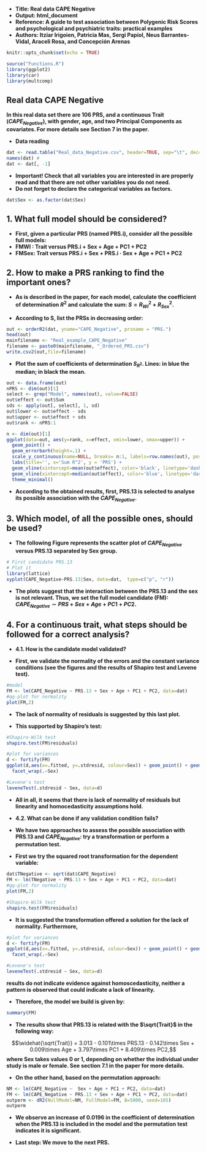 - **Title: Real data CAPE Negative**
- **Output: html_document**
- **Reference: A guide to test association between Polygenic Risk Scores and psychological and psychiatric traits: practical examples**
- **Authors: Itziar Irigoien, Patricia Mas, Sergi Papiol, Neus Barrantes-Vidal, Araceli Rosa, and Concepción Arenas**


```r
knitr::opts_chunk$set(echo = TRUE)
```

```r
source("Functions.R")
library(ggplot2)
library(car)
library(multcomp)
```


## **Real data CAPE Negative**

**In this real data set there are 106 PRS, and a continuous Trait ($CAPE_{Negative}$), with gender, age, and two Principal Components as covariates. For more details see Section 7 in the paper.**

- **Data reading**
```r
dat <- read.table("Real_data_Negative.csv", header=TRUE, sep="\t", dec=".")
names(dat) #
dat <- dat[, -1]
```
- **Important! Check that all variables you are interested in are properly read and that there are not other variables you do not need.**
- **Do not forget to declare the categorical variables as factors.**
```r
dat$Sex <- as.factor(dat$Sex)
```

## 1.	What full model should be considered?

- **First, given a particular PRS (named PRS.i), consider all the possible full models:**
- **FMWI : Trait versus PRS.i + Sex + Age + PC1 + PC2**
- **FMSex: Trait versus PRS.i + Sex + PRS.i · Sex +  Age + PC1 + PC2**


## 2. How to make a PRS ranking to find the important ones?

- **As is described in the paper, for each model, calculate the coefficient of determination $R^2$ and calculate the sum: $S =  R^2_{WI} +  R^2_{Sex}$.** 

- **According to S, list the PRSs in decreasing order:**
```r
out <- orderR2(dat, yname="CAPE_Negative", prsname = "PRS.")
head(out)
mainfilename <- "Real_example_CAPE_Negative"
filename <- paste0(mainfilename, "_Ordered_PRS.csv")
write.csv2(out,file=filename)
```

- **Plot the sum of coefficients of determination $S_{R^2}$. Lines: in blue the median; in black the mean.**
```r
out <- data.frame(out) 
nPRS <- dim(out)[1]
select <- grep("Model", names(out), value=FALSE)
out$effect <- out$Sum
sds <- apply(out[, select], 1, sd)
out$lower <- out$effect - sds
out$upper <- out$effect + sds
out$rank <- nPRS:1

n <- dim(out)[1]
ggplot(data=out, aes(y=rank, x=effect, xmin=lower, xmax=upper)) +
  geom_point() +
  geom_errorbarh(height=.1) +
  scale_y_continuous(name=NULL, breaks= n:1, labels=row.names(out), position="right") +
  labs(title='', x='Sum R^2', y = 'PRS') +
  geom_vline(xintercept=mean(out$effect), color='black', linetype='dashed') +
  geom_vline(xintercept=median(out$effect), color='blue', linetype='dashed') +
  theme_minimal()

```


- **According to the obtained results, first, PRS.13 is selected to analyse its possible association with the $CAPE_{Negative}$.**

## 3. Which model, of all the possible ones, should be used?

- **The following Figure represents the scatter plot of $CAPE_{Negative}$ versus PRS.13 separated by Sex group.**
```r
# First candidate PRS.13
# Plot it
library(lattice) 
xyplot(CAPE_Negative~PRS.13|Sex, data=dat,  type=c("p", "r"))
```

- **The plots suggest that the interaction between the PRS.13 and the sex is not relevant. Thus, we set the full model candidate (FM): $CAPE_{Negative} \sim PRS + Sex + Age + PC1 +PC2$.**

## 4.	For a continuous trait, what steps should be followed for a correct analysis?

- **4.1.  How is the candidate model validated?**

- **First, we validate the normality of the errors and the constant variance conditions (see the figures and the results of Shapiro test and Levene test).**

```r
#model
FM <- lm(CAPE_Negative ~ PRS.13 + Sex + Age + PC1 + PC2, data=dat)
#qq-plot for normality 
plot(FM,2)   
```

- **The lack of normality of residuals is suggested by this last plot.**

- **This supported by Shapiro’s test:**
```r
#Shapiro-Wilk test
shapiro.test(FM$residuals)
```

```r
#plot for variances
d <- fortify(FM)
ggplot(d,aes(x=.fitted, y=.stdresid, colour=Sex)) + geom_point() + geom_hline(yintercept=0, col="red")+
  facet_wrap(.~Sex)
```

```r
#Levene's test
leveneTest(.stdresid ~ Sex, data=d)
```

- **All in all, it seems that there is lack of normality of residuals but linearity and homocedasticity assumptions hold.**


- **4.2. What can be done if any validation condition fails?**

- **We have two approaches to assess the possible association with PRS.13 and $CAPE_{Negative}$: try a transformation or perform a permutation test.**


- **First we try the squared root transformation for the dependent variable:**
```r
dat$TNegative <- sqrt(dat$CAPE_Negative)
FM <- lm(TNegative ~ PRS.13 + Sex + Age + PC1 + PC2, data=dat)
#qq-plot for normality 
plot(FM,2)
```

```r
#Shapiro-Wilk test
shapiro.test(FM$residuals)
```
- **It is suggested the transformation offered a solution for the lack of normality. Furthermore,**
```r
#plot for variances
d <- fortify(FM)
ggplot(d,aes(x=.fitted, y=.stdresid, colour=Sex)) + geom_point() + geom_hline(yintercept=0, col="red")+
  facet_wrap(.~Sex)
```

```r
#Levene's test
leveneTest(.stdresid ~ Sex, data=d)
```

**results do not indicate evidence against homoscedasticity, neither a pattern is observed that could indicate a lack of linearity.**

- **Therefore, the model we build is given by:**
```r
summary(FM)
```

- **The results show that PRS.13 is related with the $\sqrt{Trait}$ in the following way:**

$$\widehat{\sqrt{Trait}} = 3.013 - 0.101\times PRS.13 - 0.142\times Sex + 0.009\times Age + 3.797\times PC1 + 8.409\times PC2,$$ 
**where Sex takes values 0 or 1, depending on whether the individual under study is male or female. See section 7.1 in the paper for more details.**


- **On the other hand, based on the permutation approach:**
```r
NM <- lm(CAPE_Negative ~  Sex + Age + PC1 + PC2, data=dat)
FM <- lm(CAPE_Negative ~ PRS.13 + Sex + Age + PC1 + PC2, data=dat)
outperm <- dR2(NullModel=NM, FullModel=FM, B=5000, seed=165)
outperm
```
- **We observe an increase of 0.0196 in the coefficient of determination when the PRS.13 is included in the model and the permutation test indicates it is significant.**


- **Last step: We move to the next PRS.**

